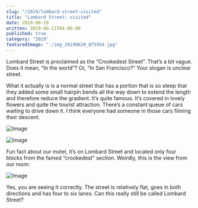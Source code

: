 ```yaml
---
slug: "/2019/lombard-street-visited"
title: "Lombard Street: visited"
date: 2019-06-19
written: 2019-06-21T04:00:00
published: true
category: "2019"
featuredImage: "./img_20190620_075954.jpg"
---
```


Lombard Street is proclaimed as the “Crookedest Street”. That’s a bit vague. Does it mean, “In the world”? Or, “In San Francisco?” Your slogan is unclear street.

What it actually is is a normal street that has a portion that is so steep that they added some small hairpin bends all the way down to extend the length and therefore reduce the gradient. It’s quite famous. It’s covered in lovely flowers and quite the tourist attraction. There’s a constant queue of cars waiting to drive down it. I think everyone had someone in those cars filming their descent.

![Image](./img_20190620_075954.jpg)

![Image](./img_20190620_075827.jpg)

Fun fact about our motel, it’s on Lombard Street and located only four blocks from the famed “crookedest” section. Weirdly, this is the view from our room\:

![Image](./img_20190620_064239.jpg)

Yes, you are seeing it correctly. The street is relatively flat, goes in both directions and has four to six lanes. Can this really still be called Lombard Street?